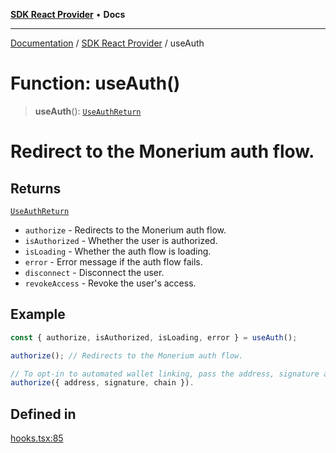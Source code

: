 [**SDK React Provider**](../index.mdx) • **Docs**

***

[Documentation](../../index.mdx) / [SDK React Provider](../index.mdx) / useAuth

# Function: useAuth()

> **useAuth**(): [`UseAuthReturn`](../type-aliases/UseAuthReturn.mdx)

# Redirect to the Monerium auth flow.

## Returns

[`UseAuthReturn`](../type-aliases/UseAuthReturn.mdx)

- `authorize`  - Redirects to the Monerium auth flow.
- `isAuthorized` - Whether the user is authorized.
- `isLoading` - Whether the auth flow is loading.
- `error` - Error message if the auth flow fails.
- `disconnect` - Disconnect the user.
- `revokeAccess` - Revoke the user's access.

## Example

```ts
const { authorize, isAuthorized, isLoading, error } = useAuth();

authorize(); // Redirects to the Monerium auth flow.

// To opt-in to automated wallet linking, pass the address, signature and chain.
authorize({ address, signature, chain }).
```

## Defined in

[hooks.tsx:85](https://github.com/monerium/js-monorepo/blob/1f07b3662d18c631941e215c70068d205e95c304/packages/sdk-react-provider/src/lib/hooks.tsx#L85)
